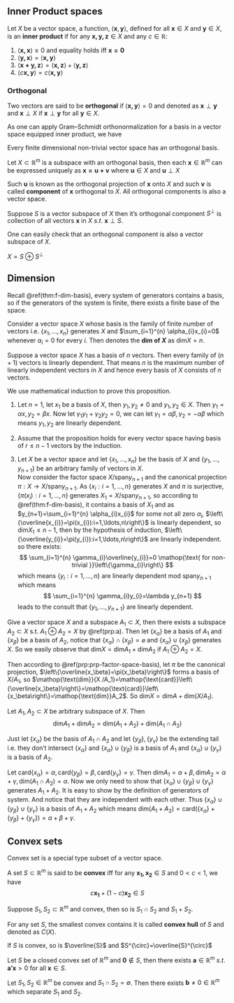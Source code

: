 ## Inner Product spaces

::: {.definition  name=""}

Let $X$ be a vector space, a function, $\langle \bm{x}, \bm{y}\rangle$, defined for all $\bm{x}\in X$ and $\bm{y} \in X$, is an **inner product** if for any $\bm{x,y,z} \in X$ and any $c \in \mathbb{R}$:

1. $\langle \bm{x,x}\rangle \ge 0$ and equality holds iff $\bm{x=0}$
2. $\langle \bm{y,x} \rangle=\langle \bm{x,y} \rangle$
3. $\langle \bm{x+y,z} \rangle=\langle \bm{x,z} \rangle+\langle \bm{y,z} \rangle$
4. $\langle c \bm{x,y} \rangle=c \langle \bm{x,y} \rangle$

:::

### Orthogonal

Two vectors are said to be **orthogonal** if $\langle \bm{x,y} \rangle=0$ and denoted as $\bm{x} \perp \bm{y}$ and $\bm{x} \perp X$ if $\bm{x} \perp \bm{y}$ for all $\bm{y}\in X$.

As one can apply Gram–Schmidt orthonormalization for a basis in a vector space equipped inner product, we have


::: {.theorem  name=""}

Every finite dimensional non-trivial vector space has an orthogonal basis.

:::


::: {.theorem  name=""}

Let $X \subset \mathbb{R}^{m}$ is a subspace with an orthogonal basis, then each $\bm{x}\in \mathbb{R}^{m}$ can be expressed uniquely as $\bm{x=u+v}$ where $\bm{u}\in X$ and $\bm{u}\perp X$

:::

Such $\bm{u}$ is known as the orthogonal projection of $\bm{x}$ onto $X$ and such $\bm{v}$ is called **component** of $\bm{x}$ orthogonal to $X$. All orthogonal components is also a vector space.


::: {.definition  name=""}

Suppose $S$ is a vector subspace of $X$ then it's orthogonal component $S^{\perp}$ is collection of all vectors $\bm{x}$ in $X$ $s.t.$ $\bm{x} \perp S$.

:::

One can easily check that an orthogonal component is also a vector subspace of $X$.


::: {.theorem  name=""}

$X=S \oplus S^{\perp}$

:::


## Dimension


Recall \@ref(thm:f-dim-basis), every system of generators contains a basis, so if the generators of the system is finite, there exists a finite base of the space.


::: {.definition #def-dim name="dim"}

Consider a vector space $X$ whose basis is the family of finite number of vectors i.e. $\left\{x_1,\ldots,x_n\right\}$ generates $X$ and $\sum_{i=1}^{n} \alpha_{i}x_{i}=0$ whenever $\alpha_{i}=0$ for every $i$. Then denotes the **dim of $X$** as $\mathop{\text{dim}}X=n$.

:::

::: {.proposition  name=""}

Suppose a vector space $X$ has a basis of $n$ vectors. Then every family of $(n+1)$ vectors is linearly dependent. That means $n$ is the maximum number of linearly independent vectors in $X$ and hence every basis of $X$ consists of $n$ vectors.

:::

::: {.proof}

We use mathematical induction to prove this proposition.

1.  Let $n=1$, let $x_1$ be a basis of $X$, then $y_1,y_2\neq 0$ and $y_1,y_2\in X$. Then $y_1=\alpha x,y_2=\beta x$. Now let $\gamma_1y_1+\gamma_2y_2=0$, we can let $\gamma_1=\alpha\beta,\gamma_2=-\alpha\beta$ which means $y_1,y_2$ are linearly dependent.

2.  Assume that the proposition holds for every vector space having basis of $r\le n-1$ vectors by the induction. 

3.  Let $X$ be a vector space and let $\left\{x_1,\ldots,x_n\right\}$ be the basis of $X$ and $\left\{y_1,\ldots,y_{n+1}\right\}$ be an arbitrary family of vectors in $X$.  
    Now consider the factor space $X /\mathop{\text{span}}y_{n+1}$ and the canonical projection $\pi:X\to X /\mathop{\text{span}}y_{n+1}$. As $\left\{x_{i}:i=1,\ldots,n\right\}$ generates $X$ and $\pi$ is surjective, $\left\{\pi(x_{i}):i=1,\ldots,n\right\}$ generates $X_1=X /\mathop{\text{span}}y_{n+1}$, so according to \@ref(thm:f-dim-basis), it contains a basis of $X_1$ and as $y_{n+1}=\sum_{i=1}^{n} \alpha_{i}x_{i}$ for some not all zero $\alpha_{i}$, $\left\{\overline{x_{i}}=\pi(x_{i}):i=1,\ldots,n\right\}$ is linearly dependent, so $\mathop{\text{dim}}X_1\le n-1$, then by the hypothesis of induction, $\left\{\overline{y_{i}}=\pi(y_{i}):i=1,\ldots,n\right\}$ are linearly independent.  
    so there exists:
    $$ 
    \sum_{i=1}^{n} \gamma_{i}\overline{y_{i}}=0 \mathop{\text{ for non-trivial }}\left\{\gamma_{i}\right\}
    $$
    which means $\left\{y_{i}:i=1,\ldots,n\right\}$ are linearly dependent mod $\mathop{\text{span}}y_{n+1}$ which means 
    $$ 
    \sum_{i=1}^{n} \gamma_{i}y_{i}=\lambda y_{n+1}
    $$
    leads to the consult that $\left\{y_1,\ldots,y_{n+1}\right\}$ are linearly dependent.

:::

Give a vector space $X$ and a subspace $A_1\subset X$, then there exists a subspace $A_2\subset X$ s.t. $A_1\oplus A_2=X$ by \@ref(prp:a). Then let $\left\{x_\alpha\right\}$ be a basis of $A_1$ and $\left\{x_\beta\right\}$ be a basis of $A_2$, notice that $\left\{x_\alpha\right\}\cap \left\{x_\beta\right\}=\varnothing$ and $\left\{x_\alpha\right\}\cup \left\{x_\beta\right\}$ generates $X$. So we easily observe that $\mathop{\text{dim}}X=\mathop{\text{dim}}A_1+\mathop{\text{dim}}A_2$ if $A_1\oplus A_2=X$.

Then according to \@ref(prp:prp-factor-space-basis), let  $\pi$ be the canonical projection, $\left\{\overline{x_\beta}=\pi(x_\beta)\right\}$ forms a basis of $X /A_1$, so $\mathop{\text{dim}}(X /A_1)=\mathop{\text{card}}\left\{\overline{x_\beta}\right\}=\mathop{\text{card}}\left\{x_\beta\right\}=\mathop{\text{dim}}A_2$. So $\mathop{\text{dim}}X=\mathop{\text{dim}}A+\mathop{\text{dim}}(X /A_1)$.

::: {.proposition  name=""}

Let $A_1,A_2\subset X$ be arbitrary subspace of $X$. Then
$$ 
\mathop{\text{dim}}A_1+\mathop{\text{dim}}A_2=\mathop{\text{dim}}(A_1+A_2)+\mathop{\text{dim}}(A_1\cap A_2)
$$

:::

::: {.proof}

Just let $\left\{x_\alpha\right\}$ be the basis of $A_1\cap A_2$ and let $\left\{y_\beta\right\},\left\{y_\gamma\right\}$ be the extending tail i.e. they don't intersect  $\left\{x_\alpha\right\}$ and $\left\{x_\alpha\right\}\cup \left\{y_\beta\right\}$ is a basis of $A_1$ and $\left\{x_\alpha\right\}\cup \left\{y_\gamma\right\}$ is a basis of $A_2$.

Let $\mathop{\text{card}}\left\{x_\alpha\right\}=\alpha,\mathop{\text{card}}\left\{y_\beta\right\}=\beta,\mathop{\text{card}}\left\{y_\gamma\right\}=\gamma$. Then $\mathop{\text{dim}}A_1=\alpha+\beta,\mathop{\text{dim}}A_2=\alpha+\gamma,\mathop{\text{dim}}(A_1\cap A_2)=\alpha$. Now we only need to show that $\left\{x_\alpha\right\}\cup \left\{y_\beta\right\}\cup \left\{y_\gamma\right\}$ generates $A_1+A_2$. It is easy to show by the definition of generators of system. And notice that they are independent with each other. Thus $\left\{x_\alpha\right\}\cup \left\{y_\beta\right\}\cup \left\{y_\gamma\right\}$ is a basis of $A_1+A_2$ which means $\mathop{\text{dim}}(A_1+A_2)=\mathop{\text{card}}(\left\{x_\alpha\right\}+\left\{y_\beta\right\}+\left\{y_\gamma\right\})=\alpha+\beta+\gamma$.

:::

## Convex sets

Convex set is a special type subset of a vector space.


::: {.definition  name=""}

A set $S\subset \mathbb{R}^{m}$ is said to be **convex** iff for any $\bm{x_1,x_2}\in S$ and $0<c<1$, we have
$$
c \bm{x_1}+(1-c) \bm{x_2} \in S
$$

:::


::: {.proposition  name=""}

Suppose $S_1,S_2 \subset \mathbb{R}^{m}$ and convex, then so is $S_1 \cap S_2$ and $S_1+S_2$.

:::

For any set $S$, the smallest convex contains it is called **convex hull** of $S$ and denoted as $C(X)$.


::: {.theorem  name=""}

If $S$ is convex, so is $\overline{S}$ and $S^{\circ}=\overline{S}^{\circ}$

:::


::: {.lemma  name=""}

Let $S$ be a closed convex set of $\mathbb{R}^{m}$ and $\bm{0}\notin S$, then there exists $\bm{a}\in \mathbb{R}^{m}$ $s.t.$ $\bm{a'x}>0$ for all $\bm{x}\in S$.

:::


::: {.definition  name=""}

Let $S_1,S_2\in \mathbb{R}^{m}$ be convex and $S_1\cap S_2=\emptyset$. Then there exists $\bm{b}\neq 0 \in \mathbb{R}^{m}$ which separate $S_1$ and $S_2$.

:::


